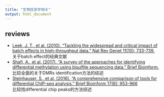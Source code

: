 ```yaml
---
title: "生物信息学相关"
output: html_document
---
```


## reviews
* [Leek, J. T., et al. (2010). "Tackling the widespread and critical impact of batch effects in high-throughput data." Nat Rev Genet 11(10): 733-739.](https://www.nature.com/articles/nrg2825)  
    关于batch effect的经典文献
* [Shafi, A., et al. (2017). "A survey of the approaches for identifying differential methylation using bisulfite sequencing data." Brief Bioinform.](https://academic.oup.com/bib/advance-article/doi/10.1093/bib/bbx013/3064341)  
    比较全面的关于DMRs identification方法的综述
* [Steinhauser, S., et al. (2016). "A comprehensive comparison of tools for differential ChIP-seq analysis." Brief Bioinform 17(6): 953-966](https://academic.oup.com/bib/article/17/6/953/2453197)  
    比较找differential chip peaks的方法综述  
    